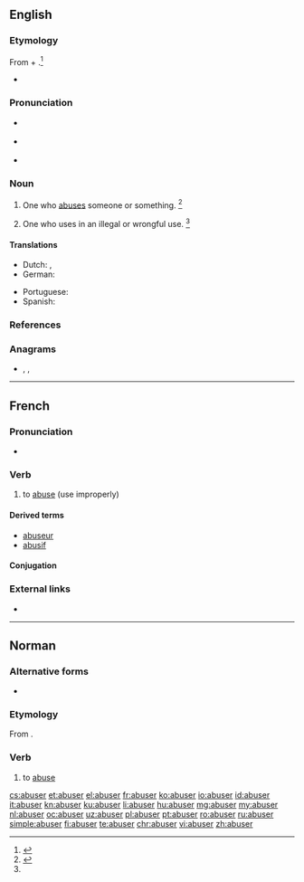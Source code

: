 ==English==

===Etymology===
From {{etyl|enm|en}} {{m|enm|abusen||to abuse}} + {{etyl|en|-}} {{m|en|-er||one that does the specified action}}.<ref name=WI3>{{R:MW3 1976|page=8}}</ref>
* {{suffix|abuse|er|lang=en}}

===Pronunciation===
* {{a|RP}} {{IPA|/əˈbjuː.zɚ/|lang=en}}
* {{a|US}} {{IPA|/əˈbju.zɚ/|lang=en}}

* {{rhymes|uːzə(ɹ)|lang=en}}

===Noun===
{{en-noun}}

# One who [[abuse]]s someone or something. {{defdate|First attested around 1350 to 1470.}}<ref name=SOED>{{R:SOED5|page=10}}</ref>
# {{label|en|obsolete}} One who uses in an illegal or wrongful use. {{defdate|Attested from the mid 17<sup>th</sup> century until the mid 18<sup>th</sup> century.}}<ref name=SOED/>

====Translations====
{{trans-top|one who abuses}}
* Dutch: {{t+|nl|misbruiker|m}}, {{t+|nl|misbruikster|f}}
* German: {{t|de|Missbraucher}}
{{trans-mid}}
* Portuguese: {{t+|pt|abusador}}
* Spanish: {{t+|es|abusador|m}}
{{trans-bottom}}

===References===
<references/>

===Anagrams===
* {{l|en|bursae}}, {{l|en|bursæ}}, {{l|en|Subera}}

----

==French==

===Pronunciation===
* {{audio|Fr-abuser.ogg|abuser|lang=fr}}

===Verb===
{{fr-verb}}

# to [[abuse]] (use improperly)

====Derived terms====
* [[abuseur]]
* [[abusif]]

====Conjugation====
{{fr-conj-auto}}

===External links===
* {{R:TLFi}}

----

==Norman==

===Alternative forms===
* {{qualifier|Saint Ouen}} {{l|nrf|abûther}}

===Etymology===
From {{der|nrf|la|abūsus||consumed, wasted, misused}}{{suffix||er|lang=nrf}}.

===Verb===
{{nrf-verb}}

# {{label|nrf|Jersey}} to [[abuse]]

[[cs:abuser]]
[[et:abuser]]
[[el:abuser]]
[[fr:abuser]]
[[ko:abuser]]
[[io:abuser]]
[[id:abuser]]
[[it:abuser]]
[[kn:abuser]]
[[ku:abuser]]
[[li:abuser]]
[[hu:abuser]]
[[mg:abuser]]
[[my:abuser]]
[[nl:abuser]]
[[oc:abuser]]
[[uz:abuser]]
[[pl:abuser]]
[[pt:abuser]]
[[ro:abuser]]
[[ru:abuser]]
[[simple:abuser]]
[[fi:abuser]]
[[te:abuser]]
[[chr:abuser]]
[[vi:abuser]]
[[zh:abuser]]